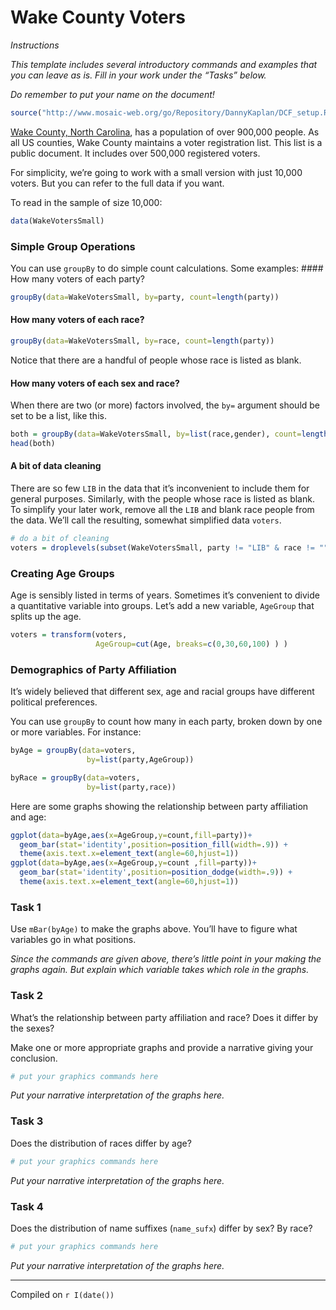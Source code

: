 Wake County Voters
=======================

*Instructions*

*This template includes several introductory commands and examples that you can leave as is.  Fill in your work under the "Tasks" below.*

*Do remember to put your name on the document!*


```r
source("http://www.mosaic-web.org/go/Repository/DannyKaplan/DCF_setup.R")
```      

[Wake County, North Carolina](http://en.wikipedia.org/wiki/Wake_County,_North_Carolina), has a population of over 900,000 people.  As all US counties, Wake County maintains a voter registration list.  This list is a public document. It includes over 500,000 registered voters.

For simplicity, we're going to work with a small version with just 10,000 voters.  But you can refer to the full data if you want.

To read in the sample of size 10,000:
```r
data(WakeVotersSmall)
```

### Simple Group Operations

You can use `groupBy` to do simple count calculations.  Some examples:
#### How many voters of each party?
```r
groupBy(data=WakeVotersSmall, by=party, count=length(party))
```

#### How many voters of each race?

```r
groupBy(data=WakeVotersSmall, by=race, count=length(party))
```

Notice that there are a handful of people whose race is listed as blank.  

#### How many voters of each sex and race?

When there are two (or more) factors involved, the `by=` argument should be set to be a list, like this.
```r
both = groupBy(data=WakeVotersSmall, by=list(race,gender), count=length(party))
head(both)
```

#### A bit of data cleaning

There are so few `LIB` in the data that it's inconvenient to include them for general purposes.  Similarly, with the people whose race is listed as blank.  To simplify your later work, remove all the `LIB` and blank race people from the data.  We'll call the resulting, somewhat simplified data `voters`.
```r
# do a bit of cleaning
voters = droplevels(subset(WakeVotersSmall, party != "LIB" & race != ""))
```

### Creating Age Groups

Age is sensibly listed in terms of years.  Sometimes it's convenient to divide a quantitative variable into groups.  Let's add a new variable, `AgeGroup` that splits up the age.
```r
voters = transform(voters, 
                   AgeGroup=cut(Age, breaks=c(0,30,60,100) ) )
```

### Demographics of Party Affiliation

It's widely believed that different sex, age and racial groups have different political preferences.  

You can use `groupBy` to count how many in each party, broken down by one or more variables.  For instance:
```r
byAge = groupBy(data=voters,
                 by=list(party,AgeGroup))

byRace = groupBy(data=voters,
                 by=list(party,race))
```

Here are some graphs showing the relationship between party affiliation and age:
```r
ggplot(data=byAge,aes(x=AgeGroup,y=count,fill=party))+
  geom_bar(stat='identity',position=position_fill(width=.9)) + 
  theme(axis.text.x=element_text(angle=60,hjust=1)) 
ggplot(data=byAge,aes(x=AgeGroup,y=count ,fill=party))+
  geom_bar(stat='identity',position=position_dodge(width=.9)) + 
  theme(axis.text.x=element_text(angle=60,hjust=1))
```

### Task 1

Use `mBar(byAge)`  to make the graphs above.  You'll have to figure what variables go in what positions.

*Since the commands are given above, there's little point in your making the graphs again.  But explain which variable takes which role in the graphs.*

### Task 2

What's the relationship between party affiliation and race?  Does it differ by the sexes?

Make one or more appropriate graphs and provide a narrative giving your conclusion.

```r
# put your graphics commands here
```

*Put your narrative interpretation of the graphs here.*

### Task 3

Does the distribution of races differ by age?  

```r
# put your graphics commands here
```

*Put your narrative interpretation of the graphs here.*

### Task 4

Does the distribution of name suffixes (`name_sufx`) differ by sex?  By race?

```r
# put your graphics commands here
```

*Put your narrative interpretation of the graphs here.*

------------------

Compiled on `r I(date())`